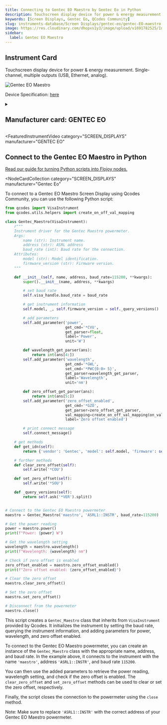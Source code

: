 ```yaml
---
title: Connecting to Gentec EO Maestro by Gentec Eo in Python
description: Touchscreen display device for power & energy measurement. Single-channel, multiple outputs (USB, Ethernet, analog).
keywords: [Screen Displays, Gentec Eo, QCodes Community]
slug: instruments-database/Screen Displays/gentec-eo/gentec-EO-maestro
image: https://res.cloudinary.com/dhopxs1y3/image/upload/v1691782525/Instruments/Screen%20Display/Gentec-EO-Maestro/Gentec-EO-Maestro.png
sidebar:
  label: Gentec EO Maestro
---
```



## Instrument Card

Touchscreen display device for power & energy measurement. Single-channel, multiple outputs (USB, Ethernet, analog).

![Gentec EO Maestro](https://res.cloudinary.com/dhopxs1y3/image/upload/v1691782525/Instruments/Screen%20Display/Gentec-EO-Maestro/Gentec-EO-Maestro.png)

Device Specification: [here](https://downloads.gentec-eo.com/prod/cecfd555/MAESTRO-Product-specifications-Gentec-EO.pdf)

<details style={{ marginTop: "15px"}}>
<summary><h2 style={{display:'inline'}}>Manufacturer card: GENTEC EO</h2></summary>

![GENTEC EO](https://res.cloudinary.com/dhopxs1y3/image/upload/v1692813160/Instruments/Vendor%20Logos/GentecEO.png)

Gentec-EO is a manufacturer of laser beam measurement technologies

- Headquarters: Canada - QC
- Yearly Revenue (millions, USD): 14
- Vendor Website: [here](https://www.gentec-eo.com/)

</details>


<FeaturedInstrumentVideo
  category="SCREEN_DISPLAYS"
  manufacturer="GENTEC EO"
></FeaturedInstrumentVideo>

## Connect to the Gentec EO Maestro in Python

[Read our guide for turning Python scripts into Flojoy nodes.](https://docs.flojoy.ai/contribution/blocks/custom-flojoy-block/)


<Tabs>
<TabItem value="Flojoy" label="Flojoy" className="flojoy-instrument-tabs">

<NodeCardCollection
  category="SCREEN_DISPLAYS"
  manufacturer="Gentec Eo"
></NodeCardCollection>

</TabItem>
<TabItem value="QCodes Community" label="QCodes Community">

To connect to a Gentec EO Maestro Screen Display using Qcodes Community, you can use the following Python script:

```python
from qcodes import VisaInstrument
from qcodes.utils.helpers import create_on_off_val_mapping

class Gentec_Maestro(VisaInstrument):
    r"""
    Instrument driver for the Gentec Maestro powermeter.
    Args:
        name (str): Instrument name.
        address (str): ASRL address
        baud_rate (int): Baud rate for the connection.
    Attributes:
        model (str): Model identification.
        firmware_version (str): Firmware version.
    """

    def __init__(self, name, address, baud_rate=115200, **kwargs):
        super().__init__(name, address, **kwargs)

        # set baud rate
        self.visa_handle.baud_rate = baud_rate

        # get instrument information
        self.model, _, self.firmware_version = self._query_versions()

        # add parameters
        self.add_parameter('power',
                           get_cmd='*CVU',
                           get_parser=float,
                           label='Power',
                           unit='W')

        def wavelength_get_parser(ans):
            return int(ans[4:])
        self.add_parameter('wavelength',
                           get_cmd='*GWL',
                           set_cmd='*PWC{0:0> 5}',
                           get_parser=wavelength_get_parser,
                           label='Wavelength',
                           unit='nm')

        def zero_offset_get_parser(ans):
            return int(ans[5:])
        self.add_parameter('zero_offset_enabled',
                           get_cmd='*GZO',
                           get_parser=zero_offset_get_parser,
                           val_mapping=create_on_off_val_mapping(on_val=1, off_val=0),
                           label='Zero offset enabled')

        # print connect message
        self.connect_message()

    # get methods
    def get_idn(self):
        return {'vendor': 'Gentec', 'model': self.model, 'firmware': self.firmware_version}

    # further methods
    def clear_zero_offset(self):
        self.write('*COU')

    def set_zero_offset(self):
        self.write('*SOU')

    def _query_versions(self):
        return self.ask('*VER').split()


# Connect to the Gentec EO Maestro powermeter
maestro = Gentec_Maestro('maestro', 'ASRL1::INSTR', baud_rate=115200)

# Get the power reading
power = maestro.power()
print(f"Power: {power} W")

# Get the wavelength setting
wavelength = maestro.wavelength()
print(f"Wavelength: {wavelength} nm")

# Check if zero offset is enabled
zero_offset_enabled = maestro.zero_offset_enabled()
print(f"Zero offset enabled: {zero_offset_enabled}")

# Clear the zero offset
maestro.clear_zero_offset()

# Set the zero offset
maestro.set_zero_offset()

# Disconnect from the powermeter
maestro.close()
```

This script creates a `Gentec_Maestro` class that inherits from `VisaInstrument` provided by Qcodes. It initializes the instrument by setting the baud rate, querying the instrument information, and adding parameters for power, wavelength, and zero offset enabled.

To connect to the Gentec EO Maestro powermeter, you can create an instance of the `Gentec_Maestro` class with the appropriate name, address, and baud rate. In the example above, it connects to the instrument with the name `'maestro'`, address `'ASRL1::INSTR'`, and baud rate `115200`.

You can then use the added parameters to retrieve the power reading, wavelength setting, and check if the zero offset is enabled. The `clear_zero_offset` and `set_zero_offset` methods can be used to clear or set the zero offset, respectively.

Finally, the script closes the connection to the powermeter using the `close` method.

Note: Make sure to replace `'ASRL1::INSTR'` with the correct address of your Gentec EO Maestro powermeter.

</TabItem>
</Tabs>
